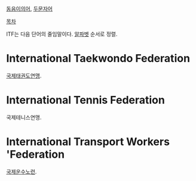 [[동음이의어]], [[두문자어]]

[[목차]]

ITF는 다음 단어의 줄임말이다. [[알파벳]] 순서로 정렬.

= International Taekwondo Federation =
[[국제태권도연맹]].

= International Tennis Federation =
국제테니스연맹.

= International Transport Workers 'Federation =
[[국제운수노련]].
